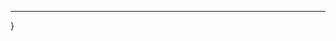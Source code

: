 <onlyinclude><blockquote class="blockquote">{{{1|Write some introduction text here...}}}</blockquote></onlyinclude>

----

{{{{PAGENAME}}/doc}}

[[Category:Info box templates]]

{{IW|{{FULLPAGENAME}}}}
